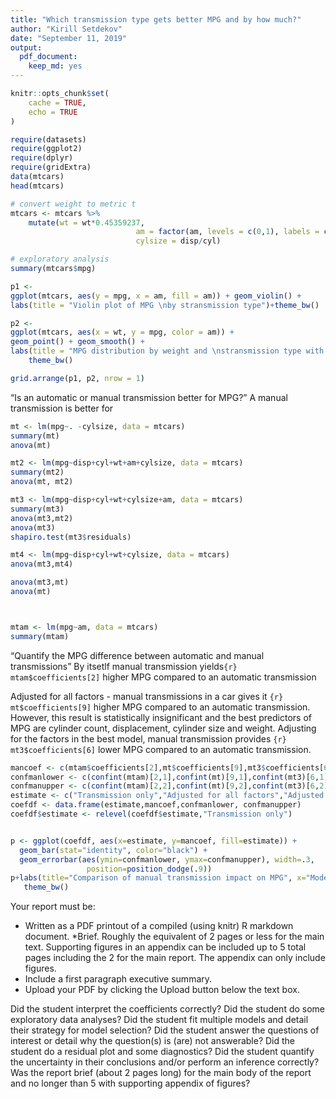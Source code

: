 ```yaml
---
title: "Which transmission type gets better MPG and by how much?"
author: "Kirill Setdekov"
date: "September 11, 2019"
output:
  pdf_document:
    keep_md: yes
---
```


```r
knitr::opts_chunk$set(
	cache = TRUE,
	echo = TRUE
)
```

```r
require(datasets)
require(ggplot2)
require(dplyr)
require(gridExtra)
data(mtcars)
head(mtcars)
```


```r
# convert weight to metric t
mtcars <- mtcars %>% 
    mutate(wt = wt*0.45359237,
                            am = factor(am, levels = c(0,1), labels = c("AT","MT")),
                            cylsize = disp/cyl)
```

```r
# exploratory analysis
summary(mtcars$mpg)

p1 <-
ggplot(mtcars, aes(y = mpg, x = am, fill = am)) + geom_violin() +
labs(title = "Violin plot of MPG \nby stransmission type")+theme_bw()

p2 <-
ggplot(mtcars, aes(x = wt, y = mpg, color = am)) +
geom_point() + geom_smooth() +
labs(title = "MPG distribution by weight and \nstransmission type with trend lines")+
    theme_bw()

grid.arrange(p1, p2, nrow = 1)
```

“Is an automatic or manual transmission better for MPG?”
A manual transmission is better for 
```r

mt <- lm(mpg~. -cylsize, data = mtcars)
summary(mt)
anova(mt)

mt2 <- lm(mpg~disp+cyl+wt+am+cylsize, data = mtcars)
summary(mt2)
anova(mt, mt2)

mt3 <- lm(mpg~disp+cyl+wt+cylsize+am, data = mtcars)
summary(mt3)
anova(mt3,mt2)
anova(mt3)
shapiro.test(mt3$residuals)

mt4 <- lm(mpg~disp+cyl+wt+cylsize, data = mtcars)
anova(mt3,mt4)

anova(mt3,mt)
anova(mt)



mtam <- lm(mpg~am, data = mtcars)
summary(mtam)


```

"Quantify the MPG difference between automatic and manual transmissions"
By itsetlf manual transmission yields`{r} mtam$coefficients[2]` higher MPG compared to an automatic transmission

Adjusted for all factors - manual transmissions in a car gives it `{r} mt$coefficients[9]` higher MPG compared to an automatic transmission.
However, this result is statistically insignificant and the best predictors of MPG are cylinder count, displacement, cylinder size and weight.
Adjusting for the factors in the best model, manual transmission provides `{r} mt3$coefficients[6]` lower MPG compared to an automatic transmission.

```r
mancoef <- c(mtam$coefficients[2],mt$coefficients[9],mt3$coefficients[6])
confmanlower <- c(confint(mtam)[2,1],confint(mt)[9,1],confint(mt3)[6,1])
confmanupper <- c(confint(mtam)[2,2],confint(mt)[9,2],confint(mt3)[6,2])
estimate <- c("Transmission only","Adjusted for all factors","Adjusted by best model")
coefdf <- data.frame(estimate,mancoef,confmanlower, confmanupper)
coefdf$estimate <- relevel(coefdf$estimate,"Transmission only")


p <- ggplot(coefdf, aes(x=estimate, y=mancoef, fill=estimate)) + 
  geom_bar(stat="identity", color="black") +
  geom_errorbar(aes(ymin=confmanlower, ymax=confmanupper), width=.3,
                 position=position_dodge(.9))
p+labs(title="Comparison of manual transmission impact on MPG", x="Model used", y = "Change in MPG for manual compared to AT")+
   theme_bw() 
```


Your report must be:

* Written as a PDF printout of a compiled (using knitr) R markdown document.
*Brief. Roughly the equivalent of 2 pages or less for the main text. Supporting figures in an appendix can be included up to 5 total pages including the 2 for the main report. The appendix can only include figures.
* Include a first paragraph executive summary.
* Upload your PDF by clicking the Upload button below the text box.

Did the student interpret the coefficients correctly?
Did the student do some exploratory data analyses?
Did the student fit multiple models and detail their strategy for model selection?
Did the student answer the questions of interest or detail why the question(s) is (are) not answerable?
Did the student do a residual plot and some diagnostics?
Did the student quantify the uncertainty in their conclusions and/or perform an inference correctly?
Was the report brief (about 2 pages long) for the main body of the report and no longer than 5 with supporting appendix of figures?